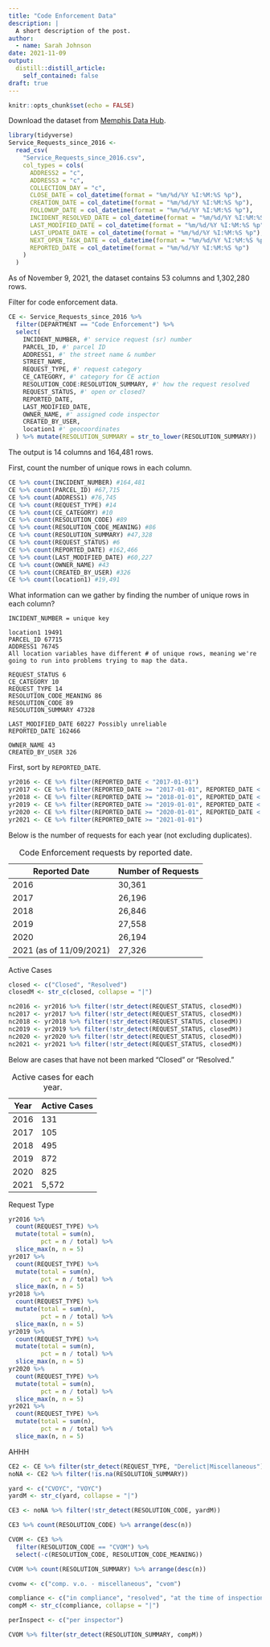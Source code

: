 ```yaml
---
title: "Code Enforcement Data"
description: |
  A short description of the post.
author:
  - name: Sarah Johnson
date: 2021-11-09
output:
  distill::distill_article:
    self_contained: false
draft: true
---
```


```r
knitr::opts_chunk$set(echo = FALSE)
```

Download the dataset from [Memphis Data Hub](https://data.memphistn.gov/dataset/Service-Requests-since-2016/hmd4-ddta).

```r
library(tidyverse)
Service_Requests_since_2016 <-
  read_csv(
    "Service_Requests_since_2016.csv",
    col_types = cols(
      ADDRESS2 = "c",
      ADDRESS3 = "c",
      COLLECTION_DAY = "c",
      CLOSE_DATE = col_datetime(format = "%m/%d/%Y %I:%M:%S %p"),
      CREATION_DATE = col_datetime(format = "%m/%d/%Y %I:%M:%S %p"),
      FOLLOWUP_DATE = col_datetime(format = "%m/%d/%Y %I:%M:%S %p"),
      INCIDENT_RESOLVED_DATE = col_datetime(format = "%m/%d/%Y %I:%M:%S %p"),
      LAST_MODIFIED_DATE = col_datetime(format = "%m/%d/%Y %I:%M:%S %p"),
      LAST_UPDATE_DATE = col_datetime(format = "%m/%d/%Y %I:%M:%S %p"),
      NEXT_OPEN_TASK_DATE = col_datetime(format = "%m/%d/%Y %I:%M:%S %p"),
      REPORTED_DATE = col_datetime(format = "%m/%d/%Y %I:%M:%S %p")
    )
  )
```

As of November 9, 2021, the dataset contains 53 columns and 1,302,280 rows.

Filter for code enforcement data.

```r
CE <- Service_Requests_since_2016 %>%
  filter(DEPARTMENT == "Code Enforcement") %>%
  select(
    INCIDENT_NUMBER, #' service request (sr) number
    PARCEL_ID, #' parcel ID
    ADDRESS1, #' the street name & number
    STREET_NAME,
    REQUEST_TYPE, #' request category
    CE_CATEGORY, #' category for CE action
    RESOLUTION_CODE:RESOLUTION_SUMMARY, #' how the request resolved
    REQUEST_STATUS, #' open or closed?
    REPORTED_DATE, 
    LAST_MODIFIED_DATE, 
    OWNER_NAME, #' assigned code inspector
    CREATED_BY_USER,
    location1 #' geocoordinates
  ) %>% mutate(RESOLUTION_SUMMARY = str_to_lower(RESOLUTION_SUMMARY))
```

The output is 14 columns and 164,481 rows.

First, count the number of unique rows in each column.

```r
CE %>% count(INCIDENT_NUMBER) #164,481
CE %>% count(PARCEL_ID) #67,715
CE %>% count(ADDRESS1) #76,745
CE %>% count(REQUEST_TYPE) #14
CE %>% count(CE_CATEGORY) #10
CE %>% count(RESOLUTION_CODE) #89
CE %>% count(RESOLUTION_CODE_MEANING) #86
CE %>% count(RESOLUTION_SUMMARY) #47,328
CE %>% count(REQUEST_STATUS) #6
CE %>% count(REPORTED_DATE) #162,466
CE %>% count(LAST_MODIFIED_DATE) #60,227
CE %>% count(OWNER_NAME) #43
CE %>% count(CREATED_BY_USER) #326
CE %>% count(location1) #19,491
```

What information can we gather by finding the number of unique rows in each column?

    INCIDENT_NUMBER = unique key

    location1 19491
    PARCEL_ID 67715
    ADDRESS1 76745
    All location variables have different # of unique rows, meaning we're going to run into problems trying to map the data.

    REQUEST_STATUS 6
    CE_CATEGORY 10
    REQUEST_TYPE 14
    RESOLUTION_CODE_MEANING 86
    RESOLUTION_CODE 89
    RESOLUTION_SUMMARY 47328

    LAST_MODIFIED_DATE 60227 Possibly unreliable
    REPORTED_DATE 162466

    OWNER_NAME 43
    CREATED_BY_USER 326

First, sort by `REPORTED_DATE`.

```r
yr2016 <- CE %>% filter(REPORTED_DATE < "2017-01-01")
yr2017 <- CE %>% filter(REPORTED_DATE >= "2017-01-01", REPORTED_DATE < "2018-01-01")
yr2018 <- CE %>% filter(REPORTED_DATE >= "2018-01-01", REPORTED_DATE < "2019-01-01")
yr2019 <- CE %>% filter(REPORTED_DATE >= "2019-01-01", REPORTED_DATE < "2020-01-01")
yr2020 <- CE %>% filter(REPORTED_DATE >= "2020-01-01", REPORTED_DATE < "2021-01-01")
yr2021 <- CE %>% filter(REPORTED_DATE >= "2021-01-01")
```

Below is the number of requests for each year (not excluding duplicates).

| Reported Date           | Number of Requests |
|-------------------------|--------------------|
| 2016                    | 30,361             |
| 2017                    | 26,196             |
| 2018                    | 26,846             |
| 2019                    | 27,558             |
| 2020                    | 26,194             |
| 2021 (as of 11/09/2021) | 27,326             |

: Code Enforcement requests by reported date.

Active Cases

```r
closed <- c("Closed", "Resolved")
closedM <- str_c(closed, collapse = "|")
```

```r
nc2016 <- yr2016 %>% filter(!str_detect(REQUEST_STATUS, closedM))
nc2017 <- yr2017 %>% filter(!str_detect(REQUEST_STATUS, closedM))
nc2018 <- yr2018 %>% filter(!str_detect(REQUEST_STATUS, closedM))
nc2019 <- yr2019 %>% filter(!str_detect(REQUEST_STATUS, closedM))
nc2020 <- yr2020 %>% filter(!str_detect(REQUEST_STATUS, closedM))
nc2021 <- yr2021 %>% filter(!str_detect(REQUEST_STATUS, closedM))
```

Below are cases that have not been marked "Closed" or "Resolved."

| Year | Active Cases |
|------|--------------|
| 2016 | 131          |
| 2017 | 105          |
| 2018 | 495          |
| 2019 | 872          |
| 2020 | 825          |
| 2021 | 5,572        |

: Active cases for each year.

Request Type

```r
yr2016 %>% 
  count(REQUEST_TYPE) %>% 
  mutate(total = sum(n),
         pct = n / total) %>% 
  slice_max(n, n = 5)
yr2017 %>% 
  count(REQUEST_TYPE) %>% 
  mutate(total = sum(n),
         pct = n / total) %>% 
  slice_max(n, n = 5)
yr2018 %>% 
  count(REQUEST_TYPE) %>% 
  mutate(total = sum(n),
         pct = n / total) %>% 
  slice_max(n, n = 5)
yr2019 %>% 
  count(REQUEST_TYPE) %>% 
  mutate(total = sum(n),
         pct = n / total) %>% 
  slice_max(n, n = 5)
yr2020 %>% 
  count(REQUEST_TYPE) %>% 
  mutate(total = sum(n),
         pct = n / total) %>% 
  slice_max(n, n = 5)
yr2021 %>% 
  count(REQUEST_TYPE) %>% 
  mutate(total = sum(n),
         pct = n / total) %>% 
  slice_max(n, n = 5)
```

AHHH

```r
CE2 <- CE %>% filter(str_detect(REQUEST_TYPE, "Derelict|Miscellaneous"))
noNA <- CE2 %>% filter(!is.na(RESOLUTION_SUMMARY))
```

```r
yard <- c("CVOYC", "VOYC")
yardM <- str_c(yard, collapse = "|")
```

```r
CE3 <- noNA %>% filter(!str_detect(RESOLUTION_CODE, yardM))
```

```r
CE3 %>% count(RESOLUTION_CODE) %>% arrange(desc(n))
```

```r
CVOM <- CE3 %>% 
  filter(RESOLUTION_CODE == "CVOM") %>% 
  select(-c(RESOLUTION_CODE, RESOLUTION_CODE_MEANING))
```

```r
CVOM %>% count(RESOLUTION_SUMMARY) %>% arrange(desc(n))
```

```r
cvomw <- c("comp. v.o. - miscellaneous", "cvom")

compliance <- c("in compliance", "resolved", "at the time of inspection the violation has been corrected", "violation has been corrected", "repairs made", "repaired", "incompliance at the time of recheck", "repairs made in compliance", "corrected", "in compliance at the time of recheck")
compM <- str_c(compliance, collapse = "|")

perInspect <- c("per inspector")
```

```r
CVOM %>% filter(str_detect(RESOLUTION_SUMMARY, compM))
```
